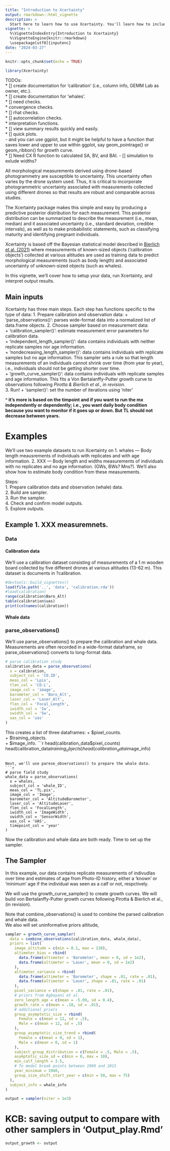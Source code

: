 ```yaml
---
title: "Introduction to Xcertainty"
output: rmarkdown::html_vignette
description: >
  Start here to learn how to use Xcertainty. You'll learn how to include drone-based measurement data into the Bayesian statistical model to produce predective posterior distributions for each measurement.
vignette: >
  %\VignetteIndexEntry{Introduction to Xcertainty}
  %\VignetteEngine{knitr::rmarkdown}
  \usepackage[utf8]{inputenc}
date: "2024-03-27"
---
```


```r
knitr::opts_chunk$set(echo = TRUE)
```

```r
library(Xcertainty)
```

TODOs:   
* [] create documentation for 'calibration' (i.e., column info, GEMM Lab as owner, etc.).   
* [] create documentation for 'whales'.  
* [] need checks.  
  * convergence checks.  
  * [] rhat checks.   
  * [] autocorrelation checks.   
* interpretation functions.   
  * [] view summary results quickly and easily.  
  * [] quick plots.   
      - and you can use ggplot, but it might be helpful to have a function that saves lower and upper to use within ggplot, say geom_pointrage() or geom_ribbon() for growth curve.   
* [] Need CX R function to calculated SA, BV, and BAI. 
     - [] simulation to exlude widths?


All morphological measurements derived using drone-based photogrammetry are susceptible to uncertainty. This uncertainty often varies by the drone system used. Thus, it is critical to incorporate photogrammetric uncertainty associated with measurements collected using different drones so that results are robust and comparable across studies.  

The Xcertainty package makes this simple and easy by producing a predictive posterior distribution for each measurement. This posterior distribution can be summarized to describe the measurement (i.e., mean, median) and it associated uncertainty (i.e., standard deviation, credible intervals), as well as to make probabilistic statements, such as classifying maturity and identifying pregnant individuals.   

Xcertainty is based off the Bayesian statistical model described in [Bierlich et al. (2021)](https://doi.org/10.3354/meps13814) where measurements of known-sized objects ('calibration objects') collected at various altitudes are used as training data to predict morphological measurements (such as body length) and associated uncertainty of unknown-sized objects (such as whales). 

In this vignette, we'll cover how to setup your data, run Xcertainty, and interpret output results. 



## Main inputs

Xcertainty has three main steps.  Each step has functions specific to the type of data:
1. Prepare calibration and observation data:
  + 'parse_observations()': parses wide-format data into a normalized list of data.frame objects. 
2. Choose sampler based on measurement data:   
  + 'calibration_sampler()': estimate measurement error parameters for calibration data.   
  + 'independent_length_sampler()': data contains individuals with neither replicate samples nor age information.   
  + 'nondecreasing_length_sampler()': data contains individuals with replicate samples but no age information. This sampler sets a rule so that length measurements of an individuals cannot shrink over time (from year to year), i.e., individuals should not be getting shorter over time.     
  + 'growth_curve_sampler()': data contains individuals with replicate samples and age information. This fits a Von Bertalanffy-Putter growth curve to observations following *Pirotta & Bierlich et al., in revision*.   
3. Run! 
  + 'sampler()': set the number of iterations using 'niter'
  
**^ it's more is based on the timpoint and if you want to run the mx independently or dependently; i.e., you want daily body condition because you want to monitor if it goes up or down. But TL should not decrease between years.**



# Examples
We'll use two example datasets to run Xcertainty on
1. whales --- Body length meausrements of individuals with replicates and with age information.
2. XXX --- Body length and widths measurements of individuals with no replicates and no age information. (GWs, BWs? Mns?). We'll also show how to estimate body condition from these measurements.  

Steps:   
1. Prepare calibration data and observation (whale) data.   
2. Build are sampler.   
3. Run the sampler.   
4. Check and confirm model outputs.  
5. Explore outputs.    



## Example 1. XXX measuremnets. 


### Data

#### Calibration data
We'll use a calibration dataset consisting of measurements of a 1 m wooden board collected by five different drones at various altitudes (13-62 m). This dataset is documents in ?calibration. 
```r

#devtools::build_vignettes()
load(file.path('..', 'data', 'calibration.rda'))
#load(calibration)
range(calibration$Baro_Alt)
table(calibration$uas)
print(colnames(calibration))
```

#### Whale data

### parse_observations()
We'll use parse_observations() to prepare the calibration and whale data. 
Measurements are often recorded in a wide-format dataframe, so parse_observations() converts to long-format data.  
```r
# parse calibration study
calibration_data = parse_observations(
  x = calibration, 
  subject_col = 'CO.ID',
  meas_col = 'Lpix', 
  tlen_col = 'CO.L', 
  image_col = 'image', 
  barometer_col = 'Baro_Alt',
  laser_col = 'Laser_Alt', 
  flen_col = 'Focal_Length', 
  iwidth_col = 'Iw', 
  swidth_col = 'Sw',
  uas_col = 'uas'
)
```


This creates a list of three dataframes:
 + $pixel_counts.  
 + $training_objects.  
 + $image_info.  
```r
head(calibration_data$pixel_counts)
head(calibration_data$training_objects)
head(calibration_data$image_info)
```

Next, we'll use parese_observations() to prepare the whale data. 
```r
# parse field study
whale_data = parse_observations(
  x = whales, 
  subject_col = 'whale_ID',
  meas_col = 'TL.pix', 
  image_col = 'Image', 
  barometer_col = 'AltitudeBarometer',
  laser_col = 'AltitudeLaser', 
  flen_col = 'FocalLength', 
  iwidth_col = 'ImageWidth', 
  swidth_col = 'SensorWidth', 
  uas_col = 'UAS',
  timepoint_col = 'year'
)
```


Now the calibration and whale data are both ready. Time to set up the sampler. 

## The Sampler
In this example, our data contains replicate measurements of indivudlas over time and estimates of age from Photo-ID history, either a 'known' or 'minimum' age if the individual was seen as a calf or not, respctively. 

We will use the growth_curve_sampler() to create growth curves. We will build von Bertalanffy-Putter growth curves following Pirotta & Bierlich et al., (in revision). 

Note that combine_observations() is used to combine the parsed calibration and whale data.  
We also will set uninformative priors altitude, 

```r
sampler = growth_curve_sampler(
  data = combine_observations(calibration_data, whale_data),
  priors = list(
    image_altitude = c(min = 0.1, max = 130),
    altimeter_bias = rbind(
      data.frame(altimeter = 'Barometer', mean = 0, sd = 1e2),
      data.frame(altimeter = 'Laser', mean = 0, sd = 1e2)
    ),
    altimeter_variance = rbind(
      data.frame(altimeter = 'Barometer', shape = .01, rate = .01),
      data.frame(altimeter = 'Laser', shape = .01, rate = .01)
    ),
    pixel_variance = c(shape = .01, rate = .01),
    # priors from Agbayani et al. 
    zero_length_age = c(mean = -5.09, sd = 0.4),
    growth_rate = c(mean = .18, sd = .01),
    # additional priors
    group_asymptotic_size = rbind(
      Female = c(mean = 12, sd = .5),
      Male = c(mean = 12, sd = .5)
    ),
    group_asymptotic_size_trend = rbind(
      Female = c(mean = 0, sd = 1),
      Male = c(mean = 0, sd = 1)
    ),
    subject_group_distribution = c(Female = .5, Male = .5),
    asymptotic_size_sd = c(min = 0, max = 10),
    min_calf_length = 3.5,
    # To model break points between 1990 and 2015
    year_minimum = 1940,
    group_size_shift_start_year = c(min = 50, max = 75)
  ),
  subject_info = whale_info
)
```

```r
output = sampler(niter = 1e3)
```



# KCB: saving output to compare with other samplers in 'Output_play.Rmd'
```r
output_growth <- output
```





